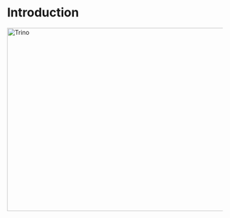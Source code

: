 
# Introduction

<Image
  src="/images/trino-space.svg"
  width="1364"
  height="429"
  alt="Trino"
  className="mt-16"
/>
